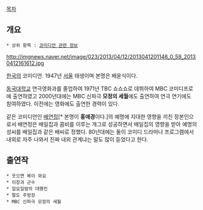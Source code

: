 [[목차]]
== 개요 ==
 * 상위 항목 : [[코미디언 관련 정보]]

http://imgnews.naver.net/image/023/2013/04/12/2013041201146_0_59_20130412161612.jpg

[[한국]]의 코미디언. 1947년 [[서울]] 태생이며 본명은 배윤식이다. 

[[동국대학교]] 연극영화과를 졸업하여 1971년 TBC 쇼쇼쇼로 데뷔하여 MBC 코미디프로에 출연하였고 2000년대에는 MBC 신파극 '''모정의 세월'''에도 출연하여 연극 연기에도 참여하였다. 이전에는 영화에도 출연한 경력이 있다. 

같은 코미디언인 [[배연정]][* 본명이 '''홍애경'''이다.]의 예명에 지대한 영향을 끼친 장본인으로서 배연정은 배일집과 콤비를 이루는 개그로 성공하면서 배일집의 영향을 받아 예명의 성씨를 배일집과 같은 배씨로 정했다. 80년대에는 둘이 코미디 드라마나 프로그램에서 내외로 자주 나와서 진짜 내외 관계냐는 말도 많이 듣었다고 한다.

== 출연작 == 
 * 웃으면 복이 와요 
 * 이장과 군수  
 * 일요일밤의 대행진 
 * 팔도 주방장 
 * MBC 신파극 모정의 세월 

